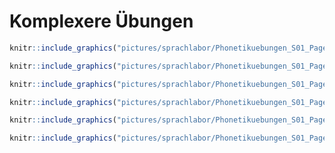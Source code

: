 # Komplexere Übungen {#sec-komplex}

```r
knitr::include_graphics("pictures/sprachlabor/Phonetikuebungen_S01_Page25.png")
```

```r
knitr::include_graphics("pictures/sprachlabor/Phonetikuebungen_S01_Page26.png")
```

```r
knitr::include_graphics("pictures/sprachlabor/Phonetikuebungen_S01_Page27.png")
```

```r
knitr::include_graphics("pictures/sprachlabor/Phonetikuebungen_S01_Page28.png")
```

```r
knitr::include_graphics("pictures/sprachlabor/Phonetikuebungen_S01_Page29.png")
```

```r
knitr::include_graphics("pictures/sprachlabor/Phonetikuebungen_S01_Page30.png")
```

